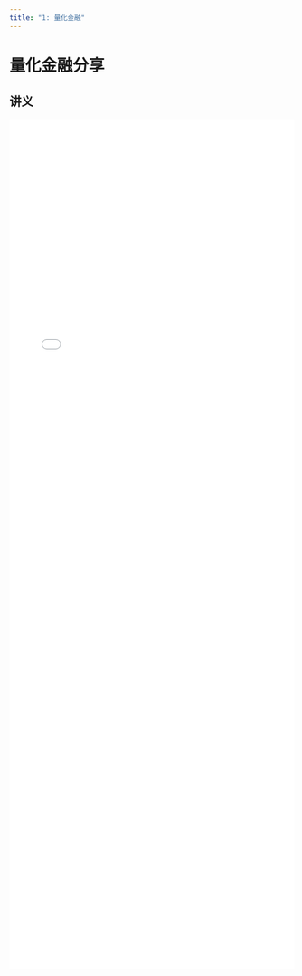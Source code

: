```yaml
---
title: "1: 量化金融"
---
```


# 量化金融分享

## 讲义

<div style="width: 100%; height: 1500px;">
  <embed src="/www/quant.pdf" type="application/pdf" width="100%" height="100%">
</div>